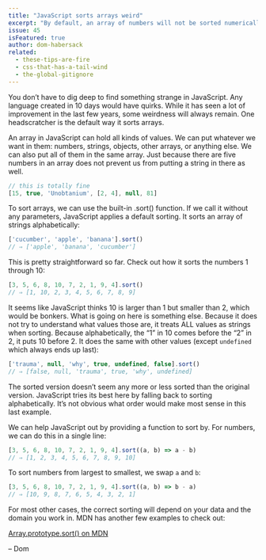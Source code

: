 ```yaml
---
title: "JavaScript sorts arrays weird"
excerpt: "By default, an array of numbers will not be sorted numerically. To avoid unexpected results, we can tell it how to sort an array."
issue: 45
isFeatured: true
author: dom-habersack
related:
  - these-tips-are-fire
  - css-that-has-a-tail-wind
  - the-global-gitignore
---
```

You don’t have to dig deep to find something strange in JavaScript. Any language created in 10 days would have quirks. While it has seen a lot of improvement in the last few years, some weirdness will always remain. One headscratcher is the default way it sorts arrays.

An array in JavaScript can hold all kinds of values. We can put whatever we want in them: numbers, strings, objects, other arrays, or anything else. We can also put all of them in the same array. Just because there are five numbers in an array does not prevent us from putting a string in there as well.

```js
// this is totally fine
[15, true, 'Unobtanium', [2, 4], null, 81]
```

To sort arrays, we can use the built-in .sort() function. If we call it without any parameters, JavaScript applies a default sorting. It sorts an array of strings alphabetically:

```js
['cucumber', 'apple', 'banana'].sort()
// ⇒ ['apple', 'banana', 'cucumber']
```

This is pretty straightforward so far. Check out how it sorts the numbers 1 through 10:

```js
[3, 5, 6, 8, 10, 7, 2, 1, 9, 4].sort()
// ⇒ [1, 10, 2, 3, 4, 5, 6, 7, 8, 9]
```

It seems like JavaScript thinks 10 is larger than 1 but smaller than 2, which would be bonkers. What is going on here is something else. Because it does not try to understand what values those are, it treats ALL values as strings when sorting. Because alphabetically, the “1” in 10 comes before the “2” in 2, it puts 10 before 2. It does the same with other values (except `undefined` which always ends up last):

```js
['trauma', null, 'why', true, undefined, false].sort()
// ⇒ [false, null, 'trauma', true, 'why', undefined]
```

The sorted version doesn’t seem any more or less sorted than the original version. JavaScript tries its best here by falling back to sorting alphabetically. It’s not obvious what order would make most sense in this last example.

We can help JavaScript out by providing a function to sort by. For numbers, we can do this in a single line:

```js
[3, 5, 6, 8, 10, 7, 2, 1, 9, 4].sort((a, b) => a - b)
// ⇒ [1, 2, 3, 4, 5, 6, 7, 8, 9, 10]
```

To sort numbers from largest to smallest, we swap `a` and `b`:

```js
[3, 5, 6, 8, 10, 7, 2, 1, 9, 4].sort((a, b) => b - a)
// ⇒ [10, 9, 8, 7, 6, 5, 4, 3, 2, 1]
```

For most other cases, the correct sorting will depend on your data and the domain you work in. MDN has another few examples to check out:

[Array.prototype.sort() on MDN](https://developer.mozilla.org/en-US/docs/Web/JavaScript/Reference/Global_Objects/Array/sort)

– Dom
